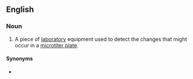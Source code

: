 ==English==

===Noun===
{{en-noun|head=[[microplate]] [[reader]]}}

# {{label|en|chemistry|biochemistry}} A piece of [[laboratory]] equipment used to detect the changes that might occur in a [[microtiter plate]].

====Synonyms====
* {{l|en|plate reader}}